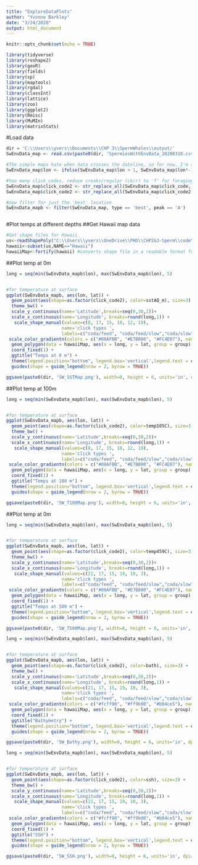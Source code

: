 ```yaml
---
title: "ExploreDataPlots"
author: "Yvonne Barkley"
date: "3/24/2020"
output: html_document
---
```


```r
knitr::opts_chunk$set(echo = TRUE)
```

```r
library(tidyverse)
library(reshape2)
library(geoR)
library(fields)
library(sp)
library(maptools)
library(rgdal)
library(classInt)
library(lattice)
library(zoo)
library(ggplot2)
library(Rmisc)
library(MuMIn)
library(matrixStats)
```


#Load data

```r
dir = 'C:\\Users\\yvers\\Documents\\CHP 3\\SpermWhales\\output/'
SwEnvData_map <- read.csv(paste0(dir, 'SpermiesWithEnvData_20200310.csv'))

#The simple maps hate when data crosses the dateline, so for now, I'm adjusting everything back to the eastern side of the dateline for visual purposes
SwEnvData_map$lon <- ifelse(SwEnvData_map$lon > 1, SwEnvData_map$lon*-1, SwEnvData_map$lon)

#too many click_codes, reduce creaks/regular (ck/r) to 'f' for foraging -> s, f, cd, cds, cdf, fs, cdfs
SwEnvData_map$click_code2 <- str_replace_all(SwEnvData_map$click_code, "r|ck", "f")
SwEnvData_map$click_code2 <- str_replace_all(SwEnvData_map$click_code2, "ff", "f")

#now filter for just the 'best' location
SwEnvData_mapb <- filter(SwEnvData_map, type == 'best', peak == 'A')



```


#Plot temps at different depths
##Get Hawaii map data
```r
#Get shape files for Hawaii
us<-readShapePoly("C:\\Users\\yvers\\OneDrive\\PHD\\CHP2&3-Sperm\\code\\yb_maps\\shp\\tl_2016_us_state.shp")
hawaii<-subset(us,NAME=="Hawaii")
hawaiiMap<-fortify(hawaii) #converts shape file in a readable format for ggplot
```

##Plot temp at 0m
```r
long = seq(min(SwEnvData_mapb$lon), max(SwEnvData_mapb$lon), 5)


#for temperature at surface
ggplot(SwEnvData_mapb, aes(lon, lat)) +
  geom_point(aes(shape=as.factor(click_code2), color=sstAQ_m), size=3) +
  theme_bw() +
  scale_y_continuous(name='Latitude',breaks=seq(0,30,2))+
  scale_x_continuous(name='Longitude', breaks=round(long,1)) +
   scale_shape_manual(values=c(8, 17, 15, 18, 12, 19),
                     name='click types ',
                     labels=c("coda/feed", "coda/feed/slow","coda/slow","feed", "feed/slow", "slow")) +
 scale_color_gradientn(colors = c("#00AFBB", "#E7B800", "#FC4E07"), name='Temp0, degC') +
  geom_polygon(data = hawaiiMap, aes(x = long, y = lat, group = group), fill = 'black', color = 'black') +
  coord_fixed(1) +
  ggtitle("Temps at 0 m") +
  theme(legend.position="bottom", legend.box='vertical',legend.text = element_text(size = 8),legend.title = element_text(size=9),plot.title = element_text(hjust = 0.5))+
  guides(shape = guide_legend(nrow = 2, byrow = TRUE))

ggsave(paste0(dir, 'SW_SSTMap.png'), width=8, height = 6, units='in', dpi=300)
```

##Plot temp at 100m
```r
long = seq(min(SwEnvData_mapb$lon), max(SwEnvData_mapb$lon), 5)


#for temperature at surface
ggplot(SwEnvData_mapb, aes(lon, lat)) +
  geom_point(aes(shape=as.factor(click_code2), color=temp105C), size=3) +
  theme_bw() +
  scale_y_continuous(name='Latitude',breaks=seq(0,30,2))+
  scale_x_continuous(name='Longitude', breaks=round(long,1)) +
   scale_shape_manual(values=c(8, 17, 15, 18, 12, 19),
                     name='click types ',
                     labels=c("coda/feed", "coda/feed/slow","coda/slow","feed", "feed/slow", "slow")) +
 scale_color_gradientn(colors = c("#00AFBB", "#E7B800", "#FC4E07"), name='Temp100 m, degC') +
  geom_polygon(data = hawaiiMap, aes(x = long, y = lat, group = group), fill = 'black', color = 'black') +
  coord_fixed(1) +
  ggtitle("Temps at 100 m") +
  theme(legend.position="bottom", legend.box='vertical',legend.text = element_text(size = 8),legend.title = element_text(size=9),plot.title = element_text(hjust = 0.5))+
  guides(shape = guide_legend(nrow = 2, byrow = TRUE))

ggsave(paste0(dir, 'SW_T100Map.png'), width=8, height = 6, units='in', dpi=300)
```

##Plot temp at 0m
```r
long = seq(min(SwEnvData_mapb$lon), max(SwEnvData_mapb$lon), 5)


#for temperature at surface
ggplot(SwEnvData_mapb, aes(lon, lat)) +
  geom_point(aes(shape=as.factor(click_code2), color=temp459C), size=3) +
  theme_bw() +
  scale_y_continuous(name='Latitude',breaks=seq(0,30,2))+
  scale_x_continuous(name='Longitude', breaks=round(long,1)) +
   scale_shape_manual(values=c(21, 17, 15, 19, 10, 3),
                     name='click types ',
                     labels=c("coda/feed", "coda/feed/slow","coda/slow","feed", "feed/slow", "slow")) +
 scale_color_gradientn(colors = c("#00AFBB", "#E7B800", "#FC4E07"), name='Temp500, degC') +
  geom_polygon(data = hawaiiMap, aes(x = long, y = lat, group = group), fill = 'black', color = 'black') +
  coord_fixed(1) +
  ggtitle("Temps at 500 m") +
  theme(legend.position="bottom", legend.box='vertical',legend.text = element_text(size = 8),legend.title = element_text(size=9),plot.title = element_text(hjust = 0.5))+
  guides(shape = guide_legend(nrow = 2, byrow = TRUE))

ggsave(paste0(dir, 'SW_T500Map.png'), width=8, height = 6, units='in', dpi=300)
```

```r
long = seq(min(SwEnvData_mapb$lon), max(SwEnvData_mapb$lon), 5)


#for temperature at surface
ggplot(SwEnvData_mapb, aes(lon, lat)) +
  geom_point(aes(shape=as.factor(click_code2), color=bath), size=3) +
  theme_bw() +
  scale_y_continuous(name='Latitude',breaks=seq(0,30,2))+
  scale_x_continuous(name='Longitude', breaks=round(long,1)) +
   scale_shape_manual(values=c(21, 17, 15, 19, 10, 3),
                     name='click types ',
                     labels=c("coda/feed", "coda/feed/slow","coda/slow","feed", "feed/slow", "slow")) +
 scale_color_gradientn(colors = c("#fcff00", "#ff9b00", "#b04ce5"), name='Bathy, m') +
  geom_polygon(data = hawaiiMap, aes(x = long, y = lat, group = group), fill = 'black', color = 'black') +
  coord_fixed(1) +
  ggtitle("Bathymetry") +
  theme(legend.position="bottom", legend.box='vertical',legend.text = element_text(size = 8),legend.title = element_text(size=9),plot.title = element_text(hjust = 0.5))+
  guides(shape = guide_legend(nrow = 2, byrow = TRUE))

ggsave(paste0(dir, 'SW_Bathy.png'), width=8, height = 6, units='in', dpi=300)
```

```r
long = seq(min(SwEnvData_mapb$lon), max(SwEnvData_mapb$lon), 5)


#for temperature at surface
ggplot(SwEnvData_mapb, aes(lon, lat)) +
  geom_point(aes(shape=as.factor(click_code2), color=ssh), size=3) +
  theme_bw() +
  scale_y_continuous(name='Latitude',breaks=seq(0,30,2))+
  scale_x_continuous(name='Longitude', breaks=round(long,1)) +
   scale_shape_manual(values=c(21, 17, 15, 19, 10, 3),
                     name='click types ',
                     labels=c("coda/feed", "coda/feed/slow","coda/slow","feed", "feed/slow", "slow")) +
 scale_color_gradientn(colors = c("#fcff00", "#ff9b00", "#b04ce5"), name='SSH, cm') +
  geom_polygon(data = hawaiiMap, aes(x = long, y = lat, group = group), fill = 'black', color = 'black') +
  coord_fixed(1) +
  ggtitle("SSH") +
  theme(legend.position="bottom", legend.box='vertical',legend.text = element_text(size = 8),legend.title = element_text(size=9),plot.title = element_text(hjust = 0.5))+
  guides(shape = guide_legend(nrow = 2, byrow = TRUE))

ggsave(paste0(dir, 'SW_SSH.png'), width=8, height = 6, units='in', dpi=300)
```